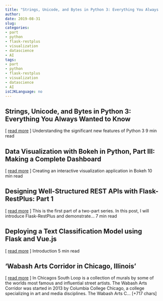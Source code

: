 ```yaml
---
title: "Strings, Unicode, and Bytes in Python 3: Everything You Always Wanted to Know  " 
author: 
date: 2019-08-31
slug: 
categories: 
- part
- python
- flask-restplus
- visualization
- datascience
- AI
tags: 
- part
- python
- flask-restplus
- visualization
- datascience
- AI
isCJKLanguage: no 
---
```


## Strings, Unicode, and Bytes in Python 3: Everything You Always Wanted to Know   
[ <a href="https://medium.com/@andreacolangelo/strings-unicode-and-bytes-in-python-3-everything-you-always-wanted-to-know-27dc02ff2686" target="_blank">read more</a> ] 
  Understanding the significant new features of Python 3 9 min read 




## Data Visualization with Bokeh in Python, Part III: Making a Complete Dashboard   
[ <a href="https://medium.com/@williamkoehrsen/data-visualization-with-bokeh-in-python-part-iii-a-complete-dashboard-dc6a86aa6e23" target="_blank">read more</a> ] 
  Creating an interactive visualization application in Bokeh 10 min read 




## Designing Well-Structured REST APIs with Flask-RestPlus: Part 1   
[ <a href="https://medium.com/@preslavrachev/designing-well-structured-rest-apis-with-flask-restplus-part-1-7e96f2da8850" target="_blank">read more</a> ] 
  This is the first part of a two-part series. In this post, I will introduce Flask-RestPlus and demonstrate… 7 min read 




## Deploying a Text Classification Model using Flask and Vue.js   
[ <a href="https://medium.com/@stevemutuvi/deploying-a-text-classification-model-using-flask-and-vue-js-25b9aa7ff048" target="_blank">read more</a> ] 
  Introduction 5 min read 




## 'Wabash Arts Corridor in Chicago, Illinois' 
 [ <a href="https://www.atlasobscura.com/places/wabash-arts-corridor" target="_blank">read more</a> ]
In Chicagos South Loop is a collection of murals by some of the worlds most famous and influential street artists. The Wabash Arts Corridor was started in 2013 by Columbia College Chicago, a college specializing in art and media disciplines. The Wabash Arts C… [+717 chars] 


